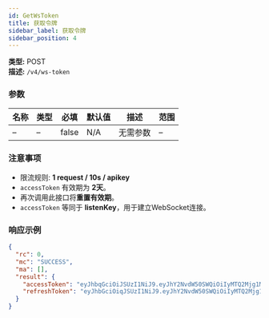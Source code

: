 ```yaml
---
id: GetWsToken
title: 获取令牌
sidebar_label: 获取令牌
sidebar_position: 4
---
```


**类型:** POST  
**描述:** `/v4/ws-token`

### 参数

| 名称 | 类型 | 必填 | 默认值 | 描述 | 范围 |
| ---- | ---- | --------- | ------- | ---------------------- | ------ |
| –    | –    | false     | N/A     | 无需参数 | –      |

### 注意事项

- 限流规则: **1 request / 10s / apikey**
- `accessToken` 有效期为 **2天**。
- 再次调用此接口将**重置有效期**。
- `accessToken` 等同于 **listenKey**，用于建立WebSocket连接。

### 响应示例

```json title="Response"
{
  "rc": 0,
  "mc": "SUCCESS",
  "ma": [],
  "result": {
    "accessToken": "eyJhbqGciOiJSUzI1NiJ9.eyJhY2NvdW50SWQiOiIyMTQ2Mjg1MzIyNTU5Iiwic3ViIjoibGh4dDRfMDAwMUBzbmFwbWFpbC5jYyIsInNjb3BlIjoiYXV0aCIsImlzcyI6Inh0LmNvbSIsImxhc3RBdXRoVGltZSI6MTY2MzgxMzY5MDk1NSwic2lnblR5cGUiOiJBSyIsInVzZXJOYW1lIjoibGh4dDRfMDAwMUBzbmFwbWFpbC5jYyIsImV4cCI6MTY2NjQwNTY5MCwiZGV2aWNlIjoidW5rbm93biIsInVzZXJJZCI6MjE0NjI4NTMyMjU1OX0.h3zJlJBQrK2x1HvUxsKivnn6PlSrSDXXXJ7WqHAYSrN2CG5XPTKc4zKnTVoYFbg6fTS0u1fT8wH7wXqcLWXX71vm0YuP8PCvdPAkUIq4-HyzltbPr5uDYd0UByx0FPQtq1exvsQGe7evXQuDXx3SEJXxEqUbq_DNlXPTq_JyScI",
    "refreshToken": "eyJhbGciOiqJSUzI1NiJ9.eyJhY2NvdW50SWQiOiIyMTQ2Mjg1MzIyNTU5Iiwic3ViIjoibGh4dDRfMDAwMUBzbmFwbWFpbC5jYyIsInNjb3BlIjoicmVmcmVzaCIsImlzcyI6Inh0LmNvbSIsImxhc3RBdXRoVGltZSI6MTY2MzgxMzY5MDk1NSwic2lnblR5cGUiOiJBSyIsInVzZXJOYW1lIjoibGh4dDRfMDAwMUBzbmFwbWFpbC5jYyIsImV4cCI6MTY2NjQwNTY5MCwiZGV2aWNlIjoidW5rbm93biIsInVzZXJJZCI6MjE0NjI4NTMyMjU1OX0.Fs3YVm5YrEOzzYOSQYETSmt9iwxUHBovh2u73liv1hLUec683WGfktA_s28gMk4NCpZKFeQWFii623Fvdf注意XR0v1yZ2519uNvNndtuZICDdv3BQ4wzW1wIHZa1skxFfqvsDnGdXpjqu9UFSbtHwxprxeYfnxChNk4ssei430"
  }
}
```
